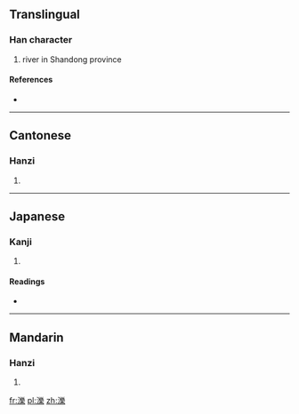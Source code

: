 {{also|泊|泺}}
==Translingual==

===Han character===
{{Han char|rn=85|rad=水|as=15|sn=18|four=3219<sub>4</sub>|canj=水女戈木 (EVID)}}

# river in Shandong province

====References====
* {{Han ref|kx=0658.060|dkj=18563|dj=1068.100|hdz=31779.010|uh=6FFC|ud=28668|bh=EFF6|bd=61430}}

----

==Cantonese==

===Hanzi===
{{yue-hanzi|jyut=|y=bok6, lok6|sim=泺}}

# {{defn|lang=yue|sort=水15}}

----

==Japanese==

===Kanji===
{{ja-kanji|grade=|rs=水15}}

# {{defn|lang=ja|sort=水15}}

====Readings====
* {{ja-readings|on=[[ろく]] (roku), [[ほく]] (hoku)|kun=}}

----

==Mandarin==

===Hanzi===
{{cmn-hanzi|sim=泺|pin=[[bó]] ([[bo2]]), [[lì]] ([[li4]]), [[luò]] ([[luo4]]), [[pō]] ([[po1]])|wg=po<sup>2</sup>, li<sup>4</sup>, lo<sup>4</sup>, p'o<sup>1</sup>}}

# {{defn|lang=cmn|sort=水15}}

[[fr:濼]]
[[pl:濼]]
[[zh:濼]]